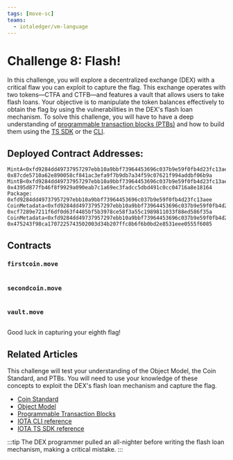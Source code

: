 ```yaml
---
tags: [move-sc]
teams:
  - iotaledger/vm-language
---
```


# Challenge 8: Flash!

In this challenge, you will explore a decentralized exchange (DEX) with a critical flaw you can exploit to capture the flag. This exchange operates with two tokens—CTFA and CTFB—and features a vault that allows users to take flash loans. Your objective is to manipulate the token balances effectively to obtain the flag by using the vulnerabilities in the DEX's flash loan mechanism. 
To solve this challenge, you will have to have a deep understanding of [programmable transaction blocks (PTBs)](../iota-101/transactions/ptb/programmable-transaction-blocks-overview.mdx) and how to build them using the [TS SDK](../iota-101/transactions/ptb/building-programmable-transaction-blocks-ts-sdk.mdx) or the [CLI](../../references/cli/ptb.mdx).

## Deployed Contract Addresses:
```
MintA<0xfd9284dd49737957297ebb10a9bbf73964453696c037b9e59f0fb4d23fc13aee::ctfa::CTFA>: 0x87cde5710a62e890058cf841ac3efa9f7b9db7a34f59c07621f994addbf06b9a
MintB<0xfd9284dd49737957297ebb10a9bbf73964453696c037b9e59f0fb4d23fc13aee::ctfb::CTFB>: 0x4395d877fb46f8f9929a090eab7c1a69ec3fadcc5dbd491c0cc04716a8e18164
Package: 0xfd9284dd49737957297ebb10a9bbf73964453696c037b9e59f0fb4d23fc13aee
CoinMetadata<0xfd9284dd49737957297ebb10a9bbf73964453696c037b9e59f0fb4d23fc13aee::ctfa::CTFA>: 0xcf7289e7211f6df0d63f4485bf5b3978ce58f3a55c1989811033f88ed586f35a
CoinMetadata<0xfd9284dd49737957297ebb10a9bbf73964453696c037b9e59f0fb4d23fc13aee::ctfb::CTFB>: 0x475243f98ca1707225743502003d34b207ffc8b6f6b0bd2e8531eee0555f6085
```

## Contracts

### `firstcoin.move`
```move file=<rootDir>/docs/examples/move/ctf/challenge_8/sources/firstcoin.move
```

### `secondcoin.move`
```move file=<rootDir>/docs/examples/move/ctf/challenge_8/sources/secondcoin.move
```

### `vault.move`
```move file=<rootDir>/docs/examples/move/ctf/challenge_8/sources/vault.move
```

Good luck in capturing your eighth flag!


## Related Articles
This challenge will test your understanding of the Object Model, the Coin Standard, and PTBs. You will need to use your knowledge of these concepts to exploit the DEX's flash loan mechanism and capture the flag.

- [Coin Standard](../standards/coin.mdx)
- [Object Model](../iota-101/objects/object-model.mdx)
- [Programmable Transaction Blocks](../iota-101/transactions/ptb/programmable-transaction-blocks-overview.mdx)
- [IOTA CLI reference](../../references/cli/ptb.mdx)
- [IOTA TS SDK reference](../iota-101/transactions/ptb/building-programmable-transaction-blocks-ts-sdk.mdx)



:::tip
The DEX programmer pulled an all-nighter before writing the flash loan mechanism, making a critical mistake.
:::




<ChallengeVerifier expectedObjectType="0xfd9284dd49737957297ebb10a9bbf73964453696c037b9e59f0fb4d23fc13aee::vault::Flag" challengeNumber="8" nftName="Flash"/>